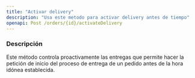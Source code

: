 ```yaml
---
title: "Activar delivery"
description: "Usa este metodo para activar delivery antes de tiempo"
openapi: Post /orders/{id}/activateDelivery
---
```


### Descripción

Este método controla proactivamente las entregas que permite hacer la petición de inicio del proceso de entrega de un pedido antes de la hora idónea establecida.